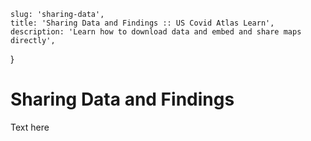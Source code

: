     slug: 'sharing-data',
    title: 'Sharing Data and Findings :: US Covid Atlas Learn',
    description: 'Learn how to download data and embed and share maps directly',
}

# Sharing Data and Findings

Text here